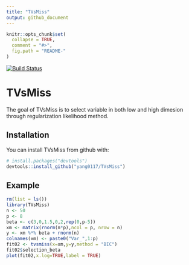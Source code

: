```yaml
---
title: "TVsMiss"
output: github_document
---
```


<!-- README.md is generated from README.Rmd. Please edit that file -->

```r
knitr::opts_chunk$set(
  collapse = TRUE,
  comment = "#>",
  fig.path = "README-"
)
```
[![Build Status](https://travis-ci.org/yang0117/TVsMiss.svg?branch=master)](https://travis-ci.org/yang0117/TVsMiss)

# TVsMiss

The goal of TVsMiss is to select variable in both low and high dimesion through regularization likelihood method.

## Installation

You can install TVsMiss from github with:

```r
# install.packages("devtools")
devtools::install_github("yang0117/TVsMiss")
```

## Example

```r
rm(list = ls())
library(TVsMiss)
n <- 50
p <- 8
beta <- c(3,0,1.5,0,2,rep(0,p-5))
xm <- matrix(rnorm(n*p),ncol = p, nrow = n)
y <- xm %*% beta + rnorm(n)
colnames(xm) <- paste0("Var_",1:p)
fit02 <- tvsmiss(x=xm,y=y,method = "BIC")
fit02$selection_beta
plot(fit02,x.log=TRUE,label = TRUE)
```
